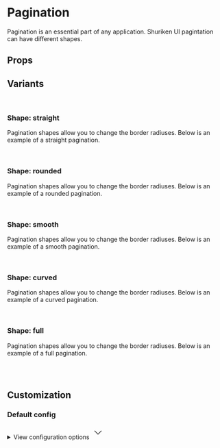 
<Meta of={PaginationStories} />

# Pagination

Pagination is an essential part of any application. Shuriken UI pagintation can have different shapes.

<Primary />

## Props

<Controls />

## Variants

<br />

### Shape: straight

Pagination shapes allow you to change the border radiuses. Below is an example of a straight pagination.

<div className="flex gap-2 bg-slate-100 dark:bg-slate-900 p-6 rounded-sm">
  <Story of={PaginationStories.ShapeStraight} />
</div>

<br />

### Shape: rounded

Pagination shapes allow you to change the border radiuses. Below is an example of a rounded pagination.

<div className="flex gap-2 bg-slate-100 dark:bg-slate-900 p-6 rounded-sm">
  <Story of={PaginationStories.ShapeRounded} />
</div>

<br />

### Shape: smooth

Pagination shapes allow you to change the border radiuses. Below is an example of a smooth pagination.

<div className="flex gap-2 bg-slate-100 dark:bg-slate-900 p-6 rounded-sm">
  <Story of={PaginationStories.ShapeSmooth} />
</div>

<br />

### Shape: curved

Pagination shapes allow you to change the border radiuses. Below is an example of a curved pagination.

<div className="flex gap-2 bg-slate-100 dark:bg-slate-900 p-6 rounded-sm">
  <Story of={PaginationStories.ShapeCurved} />
</div>

<br />

### Shape: full

Pagination shapes allow you to change the border radiuses. Below is an example of a full pagination.

<div className="flex gap-2 bg-slate-100 dark:bg-slate-900 p-6 rounded-sm">
  <Story of={PaginationStories.ShapeFull} />
</div>

<br />
<br />

## Customization

### Default config

<div className="relative">
  <details className="relative bg-slate-50 border border-slate-200 rounded-lg p-4 [&>summary>svg]:open:-rotate-180">
    <summary className="list-none cursor-pointer">
      <span className="font-sans text-slate-500">View configuration options</span>
      <svg
        className="w-5 h-5 text-slate-500 absolute top-5 end-4 transition-transform duration-300"
        xmlns="http://www.w3.org/2000/svg"
        width="32"
        height="32"
        viewBox="0 0 24 24"
      >
        <path
          fill="none"
          stroke="currentColor"
          strokeLinecap="round"
          strokeLinejoin="round"
          strokeWidth="2"
          d="m6 9l6 6l6-6"
        />
      </svg>
    </summary>

    <div className="!mt-4">
      <pre >
        {JSON.stringify(defaultConfig, null, 2)}
      </pre>
    </div>

  </details>
</div>